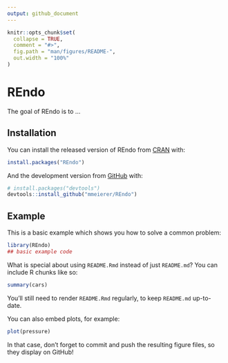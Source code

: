 ```yaml
---
output: github_document
---
```


<!-- README.md is generated from README.Rmd. Please edit that file -->

```r
knitr::opts_chunk$set(
  collapse = TRUE,
  comment = "#>",
  fig.path = "man/figures/README-",
  out.width = "100%"
)
```
# REndo

<!-- badges: start -->
<!-- badges: end -->

The goal of REndo is to ...

## Installation

You can install the released version of REndo from [CRAN](https://CRAN.R-project.org) with:

``` r
install.packages("REndo")
```

And the development version from [GitHub](https://github.com/) with:

``` r
# install.packages("devtools")
devtools::install_github("mmeierer/REndo")
```
## Example

This is a basic example which shows you how to solve a common problem:

```r
library(REndo)
## basic example code
```

What is special about using `README.Rmd` instead of just `README.md`? You can include R chunks like so:

```r
summary(cars)
```

You'll still need to render `README.Rmd` regularly, to keep `README.md` up-to-date.

You can also embed plots, for example:

```r
plot(pressure)
```

In that case, don't forget to commit and push the resulting figure files, so they display on GitHub!
